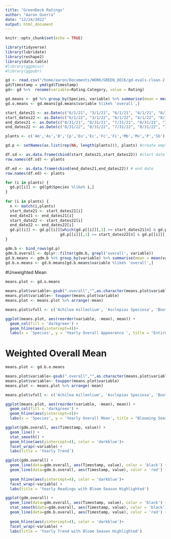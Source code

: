 ```yaml
---
title: "GreenDeck Ratings"
author: "Aaron Guerra"
date: "12/24/2022"
output: html_document
---
```


```r
knitr::opts_chunk$set(echo = TRUE)
```

```r
library(tidyverse)
library(lubridate)
library(reshape2)
library(data.table)
#library(ggpmisc)
#library(ggpubr)
```

```r
gd <- read.csv("/home/aaron/Documents/WORK/GREEN_DECK/gd-evals-clean-2.csv")
gd$Timestamp = ymd(gd$Timestamp)
gd<- gd %>%  rename(variable=Rating.Category, value = Rating)

```

```r
gd.means <- gd %>% group_by(Species, variable) %>% summarise(mean = mean(value,na.rm = TRUE))
gd.o.means <- gd.means[gd.means$variable %like% 'overall',]
```

```r
start_dates21 <- as.Date(c("6/1/21", "3/1/21", "6/1/21", "4/1/21", "8/1/21", "2/1/21", "1/1/21", "6/1/21", "3/1/21", "5/1/21", "6/1/21", "2/1/21"), "%m/%d/%y")
start_dates22 <- as.Date(c("6/1/22", "3/1/22", "6/1/22", "4/1/22", "8/1/22", "2/1/22", "1/1/22", "6/1/22", "3/1/22", "5/1/22", "6/1/22", "2/1/22"), "%m/%d/%y")
end_dates21 <- as.Date(c("8/31/21", "8/31/21", "7/31/21", "8/31/21", "10/31/21", "4/30/21", "12/31/21", "7/31/21", "5/31/21", "7/31/21", "7/31/21", "9/30/21"), "%m/%d/%y")
end_dates22 <- as.Date(c("8/31/22", "8/31/22", "7/31/22", "8/31/22", "10/31/22", "4/30/22", "12/31/22", "7/31/22", "5/31/22", "7/31/22", "7/31/22", "9/30/22"), "%m/%d/%y")

plants <- c('Am','As','B','Cp','Eu','Ec','Fc','Fi','Mb','Mv','P','Sb') #TODO: MAKE ALL VARIABLE NAMES UNIQUE IN ORIGINAL DOCUMENT

gd.p <- setNames(as.list(rep(NA, length(plants))), plants) #create empty df with keys = plant names

df.sd <- as.data.frame(cbind(start_dates21,start_dates22)) #start date
row.names(df.sd) <- plants

df.ed <- as.data.frame(cbind(end_dates21,end_dates22)) # end date
row.names(df.ed) <- plants

for (i in plants) {
  gd.p[[i]] <- gd[gd$Species %like% i,]
}
 
for (i in plants) {
  n <- match(i,plants)
  start_date21 <- start_dates21[i]
  end_date21 <- end_dates21[i]
  start_date22 <- start_dates22[i]
  end_date22 <- end_dates22[i]
  gd.p[[i]] <- gd.p[[i]][which(gd.p[[i]][,1] >= start_dates21[n] & gd.p[[i]][,1] <= end_dates21[n] |
                        gd.p[[i]][,1] >= start_dates22[n] & gd.p[[i]][,1] <= end_dates22[n]  ), ]
}

gdm.b <- bind_rows(gd.p)
gdm.b.overall <- dplyr::filter(gdm.b, grepl('overall', variable))
gd.b.means <- gdm.b %>% group_by(variable) %>% summarise(mean = mean(value,na.rm = TRUE))
gd.b.o.means <- gd.b.means[gd.b.means$variable %like% 'overall',]
```

#Unweighted Mean
```r
means.plot <- gd.o.means

means.plot$variable<-gsub(".overall","",as.character(means.plot$variable)) #repalace .overal w/ nothing
means.plot$variable<- toupper(means.plot$variable)
means.plot <- means.plot %>% arrange(-mean)

means.plot$vfull <- c('Achilea milleolium', 'Asclepias Speciosa', 'Bouteloua gracilis', 'Carex pansa', 'Eschscholzia californica', 'Eriogonum umbellatum', 'Festuca  californica', 'Festuca idahoensis', 'Mimulus bifidus', 'Monardella villosa', 'Penstomon "Margarita BOP"', 'Sisyrinchium bellum')

ggplot(means.plot, aes(reorder(variable, -mean), mean)) +
  geom_col(fill = 'darkgreen') +
  geom_hline(aes(yintercept=4))+
  labs(x = 'Species', y = 'Yearly Overall Appearence ', title = "Entire Year Overall Appearence Means")

```
# Weighted Overall Mean
```r
means.plot <- gd.b.o.means

means.plot$variable<-gsub(".overall","",as.character(means.plot$variable)) #repalace .overal w/ nothing
means.plot$variable<- toupper(means.plot$variable)
means.plot <- means.plot %>% arrange(-mean)

means.plot$vfull <- c('Achilea milleolium', 'Asclepias Speciosa', 'Bouteloua gracilis', 'Carex pansa', 'Eschscholzia californica', 'Eriogonum umbellatum', 'Festuca  californica', 'Festuca idahoensis', 'Mimulus bifidus', 'Monardella villosa', 'Penstomon "Margarita BOP"', 'Sisyrinchium bellum')

ggplot(means.plot, aes(reorder(variable, -mean), mean)) +
  geom_col(fill = 'darkgreen') +
  geom_hline(aes(yintercept=4))+
  labs(x = 'Species', y = 'Yearly Overall Mean', title = "Blooming Season Overall Appearence Means")

```


```r
ggplot(gdm.overall, aes(Timestamp, value)) +
  geom_line() +
  stat_smooth() +
  geom_hline(aes(yintercept=4), color = 'darkblue')+
  facet_wrap(~variable) +
  labs(title = 'Yearly Trend')
```


```r
ggplot(gdm.overall) +
  geom_line(data=gdm.overall, aes(Timestamp, value), color = 'black') +
  geom_line(data=gdm.b.overall, aes(Timestamp, value), color = 'red') +
  
  geom_hline(aes(yintercept=4), color = 'darkblue')+
  facet_wrap(~variable) +
  labs(title = 'Yearly Readings with Bloom Season Highlighted')
```

```r
ggplot(gdm.overall) +
  geom_line(data=gdm.overall, aes(Timestamp, value), color = 'black') +
  stat_smooth(data=gdm.overall, aes(Timestamp, value), color = 'black') +
  geom_line(data=gdm.b.overall, aes(Timestamp, value), color = 'red') +
  
  geom_hline(aes(yintercept=4), color = 'darkblue')+
  facet_wrap(~variable) +
  labs(title = 'Yearly Trend with Bloom Season Highlighted')
```


